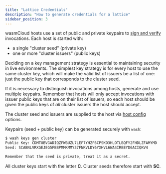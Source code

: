 ```yaml
---
title: "Lattice Credentials"
description: "How to generate credentials for a lattice"
sidebar_position: 3
---
```


wasmCloud hosts use a set of public and private keypairs to [sign and verify](/docs/deployment/security/zero-trust-invocations) invocations. Each host is started with:
- a single "cluster seed" (private key)
- one or more "cluster issuers" (public keys)

Deciding on a key management strategy is essential to maintaining security in live environments. The simplest key strategy is for every host to use the same cluster key, which will make the valid list of issuers be a list of one: just the public key that corresponds to the cluster seed.

If it is necessary to distinguish invocations among hosts, generate and use multiple keypairs. Remember that hosts will only accept invocations with issuer public keys that are on their list of issuers, so each host should be given the public keys of _all_ cluster issuers the host should accept.

The cluster seed and issuers are supplied to the host via [host config](/docs/reference/host-config) options.

Keypairs (seed + public key) can be generated securely with `wash`:

```bash
$ wash keys gen cluster
Public Key: CDMTUBVGADIQZFWBUZL7LEF7YHZF6CPSKO3HLOTLBQFY2FHDLZFAMYMD
Seed: SCABNLVRXGEJEG5FBBPMMKMMY37FNKVLDY6YXHVL6WA4IRBEYD6ACIQKV4

Remember that the seed is private, treat it as a secret.
```

All cluster keys start with the letter **C**. Cluster seeds therefore start with **SC**.
